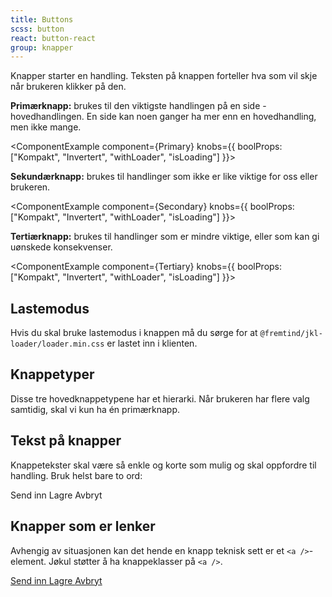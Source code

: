 ```yaml
---
title: Buttons
scss: button
react: button-react
group: knapper
---
```




<Ingress>
    Knapper starter en handling. Teksten på knappen forteller hva som vil skje når brukeren klikker på den.
</Ingress>

**Primærknapp:** brukes til den viktigste handlingen på en side - hovedhandlingen. En side kan noen ganger ha mer enn en hovedhandling, men ikke mange.

<ComponentExample component={Primary} knobs={{ boolProps: ["Kompakt", "Invertert", "withLoader", "isLoading"] }}>
    <CodeDemo code={PrimaryCode} />
</ComponentExample>

**Sekundærknapp:** brukes til handlinger som ikke er like viktige for oss eller brukeren.

<ComponentExample component={Secondary} knobs={{ boolProps: ["Kompakt", "Invertert", "withLoader", "isLoading"] }}>
    <CodeDemo code={SecondaryCode} />
</ComponentExample>

**Tertiærknapp:** brukes til handlinger som er mindre viktige, eller som kan gi uønskede konsekvenser.

<ComponentExample component={Tertiary} knobs={{ boolProps: ["Kompakt", "Invertert", "withLoader", "isLoading"] }}>
    <CodeDemo code={TertiaryCode} />
</ComponentExample>

## Lastemodus

Hvis du skal bruke lastemodus i knappen må du sørge for at `@fremtind/jkl-loader/loader.min.css` er lastet inn i klienten.

## Knappetyper

Disse tre hovedknappetypene har et hierarki. Når brukeren har flere valg samtidig, skal vi kun ha én primærknapp.

<DoDontExample type="do" description="Kun én primærknapp" image="/assets/do-donts/button-do-1.png" />
<DoDontExample type="dont" description="Flere primærknapper" image="/assets/do-donts/button-dont-1.png" />

## Tekst på knapper

Knappetekster skal være så enkle og korte som mulig og skal oppfordre til handling. Bruk helst bare to ord:

<PrimaryButton className="jkl-layout-spacing--medium-right">Send inn</PrimaryButton>
<SecondaryButton className="jkl-layout-spacing--medium-right">Lagre</SecondaryButton>
<TertiaryButton className="jkl-layout-spacing--medium-right">Avbryt</TertiaryButton>

## Knapper som er lenker

Avhengig av situasjonen kan det hende en knapp teknisk sett er et `<a />`-element. Jøkul støtter å ha knappeklasser på `<a />`.

<a href="#" className="jkl-button jkl-button--primary jkl-layout-spacing--medium-right">
    Send inn
</a>
<a href="#" className="jkl-button jkl-button--secondary jkl-layout-spacing--medium-right">
    Lagre
</a>
<a href="#" className="jkl-button jkl-button--tertiary jkl-layout-spacing--medium-right">
    Avbryt
</a>

